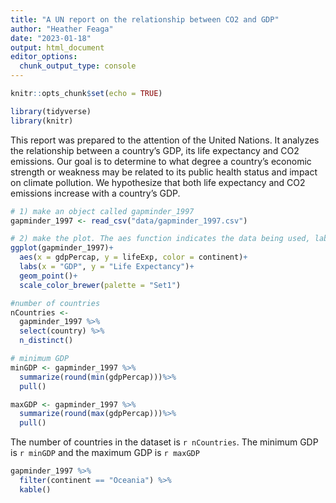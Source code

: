 ```yaml
---
title: "A UN report on the relationship between CO2 and GDP"
author: "Heather Feaga"
date: "2023-01-18"
output: html_document
editor_options: 
  chunk_output_type: console
---
```


```r
knitr::opts_chunk$set(echo = TRUE)
```

```r
library(tidyverse)
library(knitr)
```

This report was prepared to the attention of the United Nations. It analyzes the relationship between a country's GDP, its life expectancy and CO2 emissions. Our goal is to determine to what degree a country’s economic strength or weakness may be related to its public health status and impact on climate pollution. We hypothesize that both life expectancy and CO2 emissions increase with a country's GDP.

```r
# 1) make an object called gapminder_1997
gapminder_1997 <- read_csv("data/gapminder_1997.csv")
```

```r


# 2) make the plot. The aes function indicates the data being used, labs tells it what to label
ggplot(gapminder_1997)+
  aes(x = gdpPercap, y = lifeExp, color = continent)+
  labs(x = "GDP", y = "Life Expectancy")+
  geom_point()+
  scale_color_brewer(palette = "Set1")

```


```r
#number of countries
nCountries <-
  gapminder_1997 %>%
  select(country) %>%
  n_distinct()

# minimum GDP
minGDP <- gapminder_1997 %>%
  summarize(round(min(gdpPercap)))%>%
  pull()

maxGDP <- gapminder_1997 %>%
  summarize(round(max(gdpPercap)))%>%
  pull()

```

The number of countries in the dataset is `r nCountries`.
The minimum GDP is `r minGDP` and the maximum GDP is `r maxGDP`
```r
gapminder_1997 %>%
  filter(continent == "Oceania") %>%
  kable()
```
